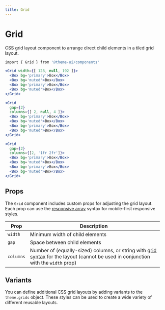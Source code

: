 ```yaml
---
title: Grid
---
```


# Grid

CSS grid layout component to arrange direct child elements in a tiled grid layout.

```sh
import { Grid } from '@theme-ui/components'
```

```jsx live=true
<Grid width={[ 128, null, 192 ]}>
  <Box bg='primary'>Box</Box>
  <Box bg='muted'>Box</Box>
  <Box bg='primary'>Box</Box>
  <Box bg='muted'>Box</Box>
</Grid>
```

```jsx live=true
<Grid
  gap={2}
  columns={[ 2, null, 4 ]}>
  <Box bg='primary'>Box</Box>
  <Box bg='muted'>Box</Box>
  <Box bg='primary'>Box</Box>
  <Box bg='muted'>Box</Box>
</Grid>
```

```jsx live=true
<Grid
  gap={2}
  columns={[2, '1fr 2fr']}>
  <Box bg='primary'>Box</Box>
  <Box bg='muted'>Box</Box>
  <Box bg='primary'>Box</Box>
  <Box bg='muted'>Box</Box>
</Grid>
```

## Props

The `Grid` component includes custom props for adjusting the grid layout.
Each prop can use the [responsive array][] syntax for mobile-first responsive styles.

Prop | Description
---|---
`width` | Minimum width of child elements
`gap` | Space between child elements
`columns` | Number of (equally-sized) columns, or string with [grid syntax](https://developer.mozilla.org/en-US/docs/Web/CSS/grid-template-columns) for the layout (cannot be used in conjunction with the `width` prop)

[responsive array]: /sx-prop#responsive-values

## Variants

You can define additional CSS grid layouts by adding variants to the `theme.grids` object.
These styles can be used to create a wide variety of different reusable layouts.

